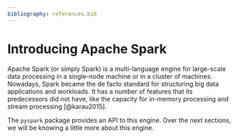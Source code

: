 ```yaml
---
bibliography: references.bib
---
```


# Introducing Apache Spark

Apache Spark (or simply Spark) is a multi-language engine for large-scale data processing in a single-node machine or in a cluster of machines. Nowadays, Spark became the de facto standard for structuring big data applications and workloads. It has a number of features that its predecessors did not have, like the capacity for in-memory processing and stream processing [@karau2015].

The `pyspark` package provides an API to this engine. Over the next sections, we will be knowing a little more about this engine.
